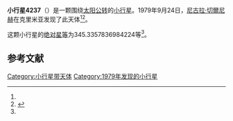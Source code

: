{{Infobox planet
| bgcolour = #FFFFC0
| name = 4237 Raushenbakh
| symbol = 
| image = 
| caption = 
| discovery = yes
| discovery_ref = 
| discoverer = [[尼古拉·切爾尼赫|尼古拉·切爾尼赫]]
| discovery_site = [[克里米亚|克里米亚]] 
| discovered = 1979年9月24日
| designations = yes
| mp_name = 
| named_after = 
| alt_names = 1979 SD4/ 1966 RF / 1975 TR5 / 1975 VR7 / 1984 YC4 / 1988 VL4
| mp_category = [[主带小行星|主带小行星]]
| orbit_ref = <ref name="a">[http://ssd.jpl.nasa.gov/sbdb.cgi?sstr=4237 4237 Raushenbakh] {{Wayback|url=http://ssd.jpl.nasa.gov/sbdb.cgi?sstr=4237 |date=20201124004440 }}，小行星數據庫瀏覽器（JPL Small-Body Database Browser）－[[美国国家航空航天局|美国国家航空航天局]]喷气推进实验室</ref>
| epoch = 2456400.5 (2013年4月18日更新)
| aphelion = {{convert|2.892454891766993|AU|km|3|abbr=on|lk=out}}
| perihelion = {{convert|2.400511241413228|AU|km|3|abbr=on}}
| semimajor = {{convert|2.646483066590111|AU|km|3|abbr=on}}
| eccentricity = 0.092942905
| period = 1572.541466 [[日|日]]<br />4.31[[儒略年|儒略年]]
| avg_speed = 
| inclination = 3.160208300264729
| asc_node = 29.29182673013494
| mean_anomaly = 
| arg_peri = 345.3357836984224
| satellites = 
| physical_characteristics = yes
| dimensions = 
| mass = 
| density = 
| surface_grav = 
| escape_velocity = 
| sidereal_day = 
| axial_tilt = 
| pole_ecliptic_lat = 
| pole_ecliptic_lon = 
| albedo = 
| temperatures= 
| temp_name1 = 
| mean_temp_1 = 
| max_temp_1 = 
| temp_name2 = 
| max_temp_2 = 
| spectral_type = 
| abs_magnitude = 345.3357836984224
}}

'''小行星4237'''（{{lang-en|4237 Raushenbakh}}）是一颗围绕[[太阳|太阳]][[公转|公转]]的[[小行星|小行星]]。1979年9月24日，[[尼古拉·切爾尼赫|尼古拉·切爾尼赫]]在克里米亚发现了此天体<ref name="a" /><ref>{{cite news|title=小行星列表|url=http://cfa-www.harvard.edu/iau/lists/NumberedMPs.txt|accessdate=2013-07-08|newspaper=哈佛大学|archive-date=2008-05-17|archive-url=https://web.archive.org/web/20080517010638/http://cfa-www.harvard.edu/iau/lists/NumberedMPs.txt|dead-url=no}}</ref>。

这颗小行星的[[绝对星等|绝对星等]]为345.3357836984224等<ref name="a" />。

==参考文献==
{{reflist}}
{{Minor Planet Number|[[小行星4236|小行星4236]]|[[小行星4238|小行星4238]]}}

{{小天体}}

[[Category:小行星带天体|Category:小行星带天体]]
[[Category:1979年发现的小行星|Category:1979年发现的小行星]]

{{asteroid-stub}}